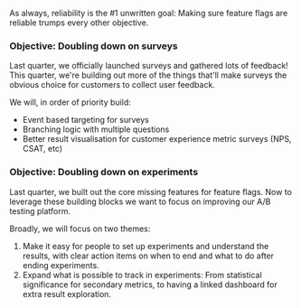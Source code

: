 As always, reliability is the #1 unwritten goal: Making sure feature flags are reliable trumps every other objective.


### Objective: Doubling down on surveys

Last quarter, we officially launched surveys and gathered lots of feedback! This quarter, we're building out more of the things that'll make surveys the obvious choice for customers to collect user feedback. 

We will, in order of priority build:

- Event based targeting for surveys
- Branching logic with multiple questions
- Better result visualisation for customer experience metric surveys (NPS, CSAT, etc)

### Objective: Doubling down on experiments

Last quarter, we built out the core missing features for feature flags. Now to leverage these building blocks we want to focus on improving our A/B testing platform.

Broadly, we will focus on two themes:

1. Make it easy for people to set up experiments and understand the results, with clear action items on when to end and what to do after ending experiments.
2. Expand what is possible to track in experiments: From statistical significance for secondary metrics, to having a linked dashboard for extra result exploration.
